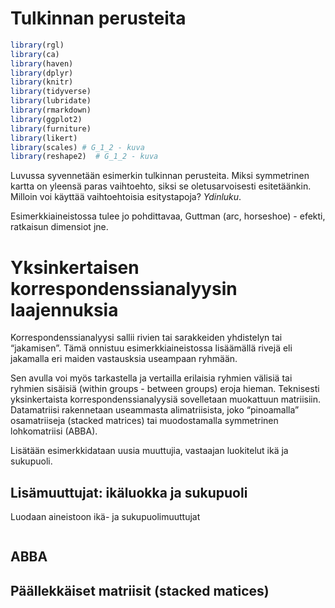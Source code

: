 
# Tulkinnan perusteita
```r
library(rgl)
library(ca)
library(haven)
library(dplyr)
library(knitr)
library(tidyverse)
library(lubridate)
library(rmarkdown)
library(ggplot2)
library(furniture)
library(likert)
library(scales) # G_1_2 - kuva
library(reshape2)  # G_1_2 - kuva
```


Luvussa syvennetään esimerkin tulkinnan perusteita. Miksi symmetrinen kartta on yleensä paras vaihtoehto, siksi se oletusarvoisesti esitetäänkin. Milloin voi käyttää vaihtoehtoisia esitystapoja? *Ydinluku*.

Esimerkkiaineistossa tulee jo pohdittavaa, Guttman (arc, horseshoe) - efekti, ratkaisun dimensiot jne.



# Yksinkertaisen korrespondenssianalyysin laajennuksia

Korrespondenssianalyysi sallii rivien tai sarakkeiden yhdistelyn tai "jakamisen". Tämä onnistuu esimerkkiaineistossa lisäämällä rivejä eli jakamalla eri maiden vastausksia useampaan ryhmään.

Sen avulla voi myös tarkastella ja vertailla erilaisia ryhmien välisiä tai ryhmien sisäisiä (within groups - between groups) eroja hieman. Teknisesti yksinkertaista korrespondenssianalyysiä sovelletaan muokattuun matriisiin. Datamatriisi rakennetaan useammasta alimatriisista, joko "pinoamalla" osamatriiseja (stacked matrices) tai muodostamalla symmetrinen lohkomatriisi (ABBA).

Lisätään esimerkkidataan uusia muuttujia, vastaajan luokitelut ikä ja sukupuoli.

## Lisämuuttujat: ikäluokka ja sukupuoli

Luodaan aineistoon ikä- ja sukupuolimuuttujat
```r

```


## ABBA

## Päällekkäiset matriisit (stacked matices)